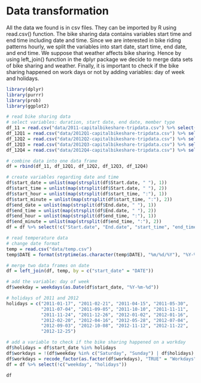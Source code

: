 # Data transformation
All the data we found is in csv files. They can be imported by R using read.csv() function. The bike sharing data contains variables start time and end time including date and time. Since we are interested in bike riding patterns hourly, we split the variables into start date, start time, end date, and end time. We suppose that weather affects bike sharing. Hence by using left_join() function in the dplyr package we decide to merge data sets of bike sharing and weather. Finally, it is important to check if the bike sharing happened on work days or not by adding variables: day of week and holidays.

```r
library(dplyr)
library(purrr)
library(prob)
library(ggplot2)
```

```r
# read bike sharing data
# select variables: duration, start date, end date, member type
df_11 = read.csv("data/2011-capitalbikeshare-tripdata.csv") %>% select(c(1, 2, 3, 9))
df_12Q1 = read.csv("data/2012Q1-capitalbikeshare-tripdata.csv") %>% select(c(1, 2, 3, 9))
df_12Q2 = read.csv("data/2012Q2-capitalbikeshare-tripdata.csv") %>% select(c(1, 2, 3, 9))
df_12Q3 = read.csv("data/2012Q3-capitalbikeshare-tripdata.csv") %>% select(c(1, 2, 3, 9))
df_12Q4 = read.csv("data/2012Q4-capitalbikeshare-tripdata.csv") %>% select(c(1, 2, 3, 9))

# combine data into one data frame
df = rbind(df_11, df_12Q1, df_12Q2, df_12Q3, df_12Q4)

# create variables regarding date and time
df$start_date = unlist(map(strsplit(df$Start.date, " "), 1))
df$start_time = unlist(map(strsplit(df$Start.date, " "), 2))
df$start_hour = unlist(map(strsplit(df$start_time, ":"), 1))
df$start_minute = unlist(map(strsplit(df$start_time, ":"), 2))
df$end_date = unlist(map(strsplit(df$End.date, " "), 1))
df$end_time = unlist(map(strsplit(df$End.date, " "), 2))
df$end_hour = unlist(map(strsplit(df$end_time, ":"), 1))
df$end_minute = unlist(map(strsplit(df$end_time, ":"), 2))
df = df %>% select(!c("Start.date", "End.date", "start_time", "end_time"))

# read temperature data
# change date format
temp = read.csv("data/temp.csv")
temp$DATE = format(strptime(as.character(temp$DATE), "%m/%d/%Y"), "%Y-%m-%d")

# merge two data frames on date
df = left_join(df, temp, by = c("start_date" = "DATE"))

# add the variable: day of week
df$weekday = weekdays(as.Date(df$start_date, "%Y-%m-%d"))

# holidays of 2011 and 2012
holidays = c("2011-01-17", "2011-02-21", "2011-04-15", "2011-05-30",
             "2011-07-04", "2011-09-05", "2011-10-10", "2011-11-11", 
             "2011-11-24", "2011-12-26", "2012-01-02", "2012-01-16", 
             "2012-02-20", "2012-04-16", "2012-05-28", "2012-07-04", 
             "2012-09-03", "2012-10-08", "2012-11-12", "2012-11-22", 
             "2012-12-25")

# add a variable to check if the bike sharing happened on a workday
df$holidays = df$start_date %in% holidays
df$workdays = !(df$weekday %in% c("Saturday", "Sunday") | df$holidays)
df$workdays = recode_factor(as.factor(df$workdays), "TRUE" = "Workdays", "FALSE" = "Non-workdays")
df = df %>% select(!c("weekday", "holidays"))
```

```r
df
```



